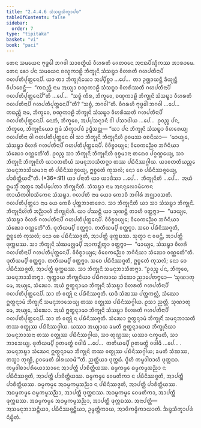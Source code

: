 ```yaml
---
title: "2.4.4.6 ᩈᩴᩈᨭ᩠ᨮᩈᩥᨠ᩠ᨡᩣᨸᨴ"
tableOfContents: false
sidebar:
  order: 7
type: "tipitaka"
basket: "vi"
book: "paci"
---
```



<DynamicBreadcrumb />

<Division number="955" book="paci">

<Paragraph number="2934" book="paci">
ᨲᩮᨶ ᩈᨾᨿᩮᨶ ᨻᩩᨴ᩠ᨵᩮᩤ ᨽᨣᩅᩤ ᩈᩣᩅᨲ᩠ᨳᩥᨿᩴ ᩅᩥᩉᩁᨲᩥ ᨩᩮᨲᩅᨶᩮ ᩋᨶᩣᨳᨸᩥᨱ᩠ᨯᩥᨠᩔ ᩋᩣᩁᩣᨾᩮ. ᨲᩮᨶ ᨡᩮᩣ ᨸᨶ ᩈᨾᨿᩮᨶ ᨧᨱ᩠ᨯᨠᩣᩊᩦ ᨽᩥᨠ᩠ᨡᩩᨶᩦ ᩈᩴᩈᨭ᩠ᨮᩣ ᩅᩥᩉᩁᨲᩥ ᨣᩉᨸᨲᩥᨶᩣᨸᩥ ᨣᩉᨸᨲᩥᨸᩩᨲ᩠ᨲᩮᨶᨸᩥ.
</Paragraph>

<Paragraph number="2935" book="paci">
ᨿᩣ ᨲᩣ ᨽᩥᨠ᩠ᨡᩩᨶᩥᨿᩮᩣ ᩋᨸ᩠ᨸᩥᨧ᩠ᨨᩣ …ᨸᩮ…  ᨲᩣ ᩏᨩ᩠ᨫᩣᨿᨶ᩠ᨲᩥ ᨡᩥᨿ᩠ᨿᨶ᩠ᨲᩥ ᩅᩥᨸᩣᨧᩮᨶ᩠ᨲᩥ—  “ᨠᨳᨬ᩠ᩉᩥ ᨶᩣᨾ ᩋᨿ᩠ᨿᩣ ᨧᨱ᩠ᨯᨠᩣᩊᩦ ᩈᩴᩈᨭ᩠ᨮᩣ ᩅᩥᩉᩁᩥᩔᨲᩥ ᨣᩉᨸᨲᩥᨶᩣᨸᩥ ᨣᩉᨸᨲᩥᨸᩩᨲ᩠ᨲᩮᨶᨸᩦ”ᨲᩥ …ᨸᩮ…  “ᩈᨧ᩠ᨧᩴ ᨠᩥᩁ, ᨽᩥᨠ᩠ᨡᩅᩮ, ᨧᨱ᩠ᨯᨠᩣᩊᩦ ᨽᩥᨠ᩠ᨡᩩᨶᩦ ᩈᩴᩈᨭ᩠ᨮᩣ ᩅᩥᩉᩁᨲᩥ ᨣᩉᨸᨲᩥᨶᩣᨸᩥ ᨣᩉᨸᨲᩥᨸᩩᨲ᩠ᨲᩮᨶᨸᩦ”ᨲᩥ? “ᩈᨧ᩠ᨧᩴ, ᨽᨣᩅᩤ”ᨲᩥ. ᩅᩥᨣᩁᩉᩥ ᨻᩩᨴ᩠ᨵᩮᩤ ᨽᨣᩅᩤ …ᨸᩮ…  ᨠᨳᨬ᩠ᩉᩥ ᨶᩣᨾ, ᨽᩥᨠ᩠ᨡᩅᩮ, ᨧᨱ᩠ᨯᨠᩣᩊᩦ ᨽᩥᨠ᩠ᨡᩩᨶᩦ ᩈᩴᩈᨭ᩠ᨮᩣ ᩅᩥᩉᩁᩥᩔᨲᩥ ᨣᩉᨸᨲᩥᨶᩣᨸᩥ ᨣᩉᨸᨲᩥᨸᩩᨲ᩠ᨲᩮᨶᨸᩥ. ᨶᩮᨲᩴ, ᨽᩥᨠ᩠ᨡᩅᩮ, ᩋᨸ᩠ᨸᩈᨶ᩠ᨶᩣᨶᩴ ᩅᩤ ᨸᩈᩣᨴᩤᨿ …ᨸᩮ…  ᩑᩅᨬ᩠ᨧ ᨸᨶ, ᨽᩥᨠ᩠ᨡᩅᩮ, ᨽᩥᨠ᩠ᨡᩩᨶᩥᨿᩮᩣ ᩍᨾᩴ ᩈᩥᨠ᩠ᨡᩣᨸᨴᩴ ᩏᨴ᩠ᨴᩥᩈᨶ᩠ᨲᩩ—
</Paragraph>

</Division>
<Division number="956" book="paci">

<Paragraph number="2936" book="paci">
<Emphasis>“ᨿᩣ ᨸᨶ ᨽᩥᨠ᩠ᨡᩩᨶᩦ ᩈᩴᩈᨭ᩠ᨮᩣ ᩅᩥᩉᩁᩮᨿ᩠ᨿ ᨣᩉᨸᨲᩥᨶᩣ ᩅᩤ ᨣᩉᨸᨲᩥᨸᩩᨲ᩠ᨲᩮᨶ ᩅᩤ ᩈᩣ ᨽᩥᨠ᩠ᨡᩩᨶᩦ ᨽᩥᨠ᩠ᨡᩩᨶᩦᩉᩥ ᩑᩅᨾᩔ ᩅᨧᨶᩦᨿᩣ—  ‘ᨾᩣᨿ᩠ᨿᩮ, ᩈᩴᩈᨭ᩠ᨮᩣ ᩅᩥᩉᩁᩥ ᨣᩉᨸᨲᩥᨶᩣᨸᩥ ᨣᩉᨸᨲᩥᨸᩩᨲ᩠ᨲᩮᨶᨸᩥ. ᩅᩥᩅᩥᨧ᩠ᨧᩣᨿ᩠ᨿᩮ; ᩅᩥᩅᩮᨠᨬ᩠ᨬᩮᩅ ᨽᨣᩥᨶᩥᨿᩣ ᩈᩴᨥᩮᩣ ᩅᨱ᩠ᨱᩮᨲᩦ’ᨲᩥ. ᩑᩅᨬ᩠ᨧ ᩈᩣ ᨽᩥᨠ᩠ᨡᩩᨶᩦ ᨽᩥᨠ᩠ᨡᩩᨶᩦᩉᩥ ᩅᩩᨧ᩠ᨧᨾᩣᨶᩣ ᨲᨳᩮᩅ ᨸᨣ᩠ᨣᨱ᩠ᩉᩮᨿ᩠ᨿ, ᩈᩣ ᨽᩥᨠ᩠ᨡᩩᨶᩦ ᨽᩥᨠ᩠ᨡᩩᨶᩦᩉᩥ ᨿᩣᩅᨲᨲᩥᨿᩴ ᩈᨾᨶᩩᨽᩣᩈᩥᨲᨻ᩠ᨻᩣ ᨲᩔ ᨸᨭᩥᨶᩥᩔᨣ᩠ᨣᩤᨿ. ᨿᩣᩅᨲᨲᩥᨿᨬ᩠ᨧᩮ ᩈᨾᨶᩩᨽᩣᩈᩦᨿᨾᩣᨶᩣ ᨲᩴ ᨸᨭᩥᨶᩥᩔᨩ᩠ᨩᩮᨿ᩠ᨿ, ᩍᨧ᩠ᨧᩮᨲᩴ ᨠᩩᩈᩃᩴ; ᨶᩮᩣ ᨧᩮ ᨸᨭᩥᨶᩥᩔᨩ᩠ᨩᩮᨿ᩠ᨿ, ᨸᩣᨧᩥᨲ᩠ᨲᩥᨿᨶ᩺”</Emphasis>ᨲᩥ. (*36*:<Emphasis>91</Emphasis>)
</Paragraph>

</Division>
<Division number="957" book="paci">

<Paragraph number="2937" book="paci">
<Emphasis>ᨿᩣ ᨸᨶᩣ</Emphasis>ᨲᩥ ᨿᩣ ᨿᩣᨴᩥᩈᩣ …ᨸᩮ…  <Emphasis>ᨽᩥᨠ᩠ᨡᩩᨶᩦ</Emphasis>ᨲᩥ …ᨸᩮ…  ᩋᨿᩴ ᩍᨾᩈ᩠ᨾᩥᩴ ᩋᨲ᩠ᨳᩮ ᩋᨵᩥᨸ᩠ᨸᩮᨲᩣ ᨽᩥᨠ᩠ᨡᩩᨶᩦᨲᩥ.
</Paragraph>

<Paragraph number="2938" book="paci">
<Emphasis>ᩈᩴᩈᨭ᩠ᨮᩣ</Emphasis> ᨶᩣᨾ ᩋᨶᨶᩩᩃᩮᩣᨾᩥᨠᩮᨶ ᨠᩣᨿᩥᨠᩅᩤᨧᩈᩥᨠᩮᨶ ᩈᩴᩈᨭ᩠ᨮᩣ.
</Paragraph>

<Paragraph number="2939" book="paci">
<Emphasis>ᨣᩉᨸᨲᩥ</Emphasis> ᨶᩣᨾ ᨿᩮᩣ ᨠᩮᩣᨧᩥ ᩋᨣᩤᩁᩴ ᩋᨩ᩠ᨫᩣᩅᩈᨲᩥ.
</Paragraph>

<Paragraph number="2940" book="paci">
<Emphasis>ᨣᩉᨸᨲᩥᨸᩩᨲ᩠ᨲᩮᩣ</Emphasis> ᨶᩣᨾ ᨿᩮ ᨠᩮᨧᩥ ᨸᩩᨲ᩠ᨲᨽᩣᨲᩁᩮᩣ.
</Paragraph>

<Paragraph number="2941" book="paci">
<Emphasis>ᩈᩣ ᨽᩥᨠ᩠ᨡᩩᨶᩦ</Emphasis>ᨲᩥ ᨿᩣ ᩈᩣ ᩈᩴᩈᨭ᩠ᨮᩣ ᨽᩥᨠ᩠ᨡᩩᨶᩦ.
</Paragraph>

<Paragraph number="2942" book="paci">
<Emphasis>ᨽᩥᨠ᩠ᨡᩩᨶᩦᩉᩦ</Emphasis>ᨲᩥ ᩋᨬ᩠ᨬᩣᩉᩥ ᨽᩥᨠ᩠ᨡᩩᨶᩦᩉᩥ. ᨿᩣ ᨸᩔᨶ᩠ᨲᩥ ᨿᩣ ᩈᩩᨱᨶ᩠ᨲᩥ ᨲᩣᩉᩥ ᩅᨲ᩠ᨲᨻ᩠ᨻᩣ—  “ᨾᩣᨿ᩠ᨿᩮ, ᩈᩴᩈᨭ᩠ᨮᩣ ᩅᩥᩉᩁᩥ ᨣᩉᨸᨲᩥᨶᩣᨸᩥ ᨣᩉᨸᨲᩥᨸᩩᨲ᩠ᨲᩮᨶᨸᩥ. ᩅᩥᩅᩥᨧ᩠ᨧᩣᨿ᩠ᨿᩮ; ᩅᩥᩅᩮᨠᨬ᩠ᨬᩮᩅ ᨽᨣᩥᨶᩥᨿᩣ ᩈᩴᨥᩮᩣ ᩅᨱ᩠ᨱᩮᨲᩦ”ᨲᩥ. ᨴᩩᨲᩥᨿᨾ᩠ᨸᩥ ᩅᨲ᩠ᨲᨻ᩠ᨻᩣ. ᨲᨲᩥᨿᨾ᩠ᨸᩥ ᩅᨲ᩠ᨲᨻ᩠ᨻᩣ. ᩈᨧᩮ ᨸᨭᩥᨶᩥᩔᨩ᩠ᨩᨲᩥ, ᩍᨧ᩠ᨧᩮᨲᩴ ᨠᩩᩈᩃᩴ; ᨶᩮᩣ ᨧᩮ ᨸᨭᩥᨶᩥᩔᨩ᩠ᨩᨲᩥ, ᩋᩣᨸᨲ᩠ᨲᩥ ᨴᩩᨠ᩠ᨠᨭᩔ. ᩈᩩᨲ᩠ᩅᩣ ᨶ ᩅᨴᨶ᩠ᨲᩥ, ᩋᩣᨸᨲ᩠ᨲᩥ ᨴᩩᨠ᩠ᨠᨭᩔ. ᩈᩣ ᨽᩥᨠ᩠ᨡᩩᨶᩦ ᩈᩴᨥᨾᨩ᩠ᨫᨾ᩠ᨸᩥ ᩋᩣᨠᨯ᩠ᨰᩥᨲ᩠ᩅᩣ ᩅᨲ᩠ᨲᨻ᩠ᨻᩣ—  “ᨾᩣᨿ᩠ᨿᩮ, ᩈᩴᩈᨭ᩠ᨮᩣ ᩅᩥᩉᩁᩥ ᨣᩉᨸᨲᩥᨶᩣᨸᩥ ᨣᩉᨸᨲᩥᨸᩩᨲ᩠ᨲᩮᨶᨸᩥ. ᩅᩥᩅᩥᨧ᩠ᨧᩣᨿ᩠ᨿᩮ; ᩅᩥᩅᩮᨠᨬ᩠ᨬᩮᩅ ᨽᨣᩥᨶᩥᨿᩣ ᩈᩴᨥᩮᩣ ᩅᨱ᩠ᨱᩮᨲᩦ”ᨲᩥ. ᨴᩩᨲᩥᨿᨾ᩠ᨸᩥ ᩅᨲ᩠ᨲᨻ᩠ᨻᩣ. ᨲᨲᩥᨿᨾ᩠ᨸᩥ ᩅᨲ᩠ᨲᨻ᩠ᨻᩣ. ᩈᨧᩮ ᨸᨭᩥᨶᩥᩔᨩ᩠ᨩᨲᩥ, ᩍᨧ᩠ᨧᩮᨲᩴ ᨠᩩᩈᩃᩴ; ᨶᩮᩣ ᨧᩮ ᨸᨭᩥᨶᩥᩔᨩ᩠ᨩᨲᩥ, ᩋᩣᨸᨲ᩠ᨲᩥ ᨴᩩᨠ᩠ᨠᨭᩔ. ᩈᩣ ᨽᩥᨠ᩠ᨡᩩᨶᩦ ᩈᨾᨶᩩᨽᩣᩈᩥᨲᨻ᩠ᨻᩣ. “ᩑᩅᨬ᩠ᨧ ᨸᨶ, ᨽᩥᨠ᩠ᨡᩅᩮ, ᩈᨾᨶᩩᨽᩣᩈᩥᨲᨻ᩠ᨻᩣ. ᨻ᩠ᨿᨲ᩠ᨲᩣᨿ ᨽᩥᨠ᩠ᨡᩩᨶᩥᨿᩣ ᨸᨭᩥᨻᩃᩣᨿ ᩈᩴᨥᩮᩣ ᨬᩣᨸᩮᨲᨻ᩠ᨻᩮᩣ—
</Paragraph>

</Division>
<Division number="958" book="paci">

<Paragraph number="2943" book="paci">
‘ᩈᩩᨱᩣᨲᩩ ᨾᩮ, ᩋᨿ᩠ᨿᩮ, ᩈᩴᨥᩮᩣ. ᩋᨿᩴ ᩍᨲ᩠ᨳᨶ᩠ᨶᩣᨾᩣ ᨽᩥᨠ᩠ᨡᩩᨶᩦ ᩈᩴᩈᨭ᩠ᨮᩣ ᩅᩥᩉᩁᨲᩥ ᨣᩉᨸᨲᩥᨶᩣᨸᩥ ᨣᩉᨸᨲᩥᨸᩩᨲ᩠ᨲᩮᨶᨸᩥ. ᩈᩣ ᨲᩴ ᩅᨲ᩠ᨳᩩᩴ ᨶ ᨸᨭᩥᨶᩥᩔᨩ᩠ᨩᨲᩥ. ᨿᨴᩥ ᩈᩴᨥᩔ ᨸᨲ᩠ᨲᨠᩃᩖᩴ, ᩈᩴᨥᩮᩣ ᩍᨲ᩠ᨳᨶ᩠ᨶᩣᨾᩴ ᨽᩥᨠ᩠ᨡᩩᨶᩥᩴ ᩈᨾᨶᩩᨽᩣᩈᩮᨿ᩠ᨿ ᨲᩔ ᩅᨲ᩠ᨳᩩᩔ ᨸᨭᩥᨶᩥᩔᨣ᩠ᨣᩤᨿ. ᩑᩈᩣ ᨬᨲ᩠ᨲᩥ.
</Paragraph>

<Paragraph number="2944" book="paci">
ᩈᩩᨱᩣᨲᩩ ᨾᩮ, ᩋᨿ᩠ᨿᩮ, ᩈᩴᨥᩮᩣ. ᩋᨿᩴ ᩍᨲ᩠ᨳᨶ᩠ᨶᩣᨾᩣ ᨽᩥᨠ᩠ᨡᩩᨶᩦ ᩈᩴᩈᨭ᩠ᨮᩣ ᩅᩥᩉᩁᨲᩥ ᨣᩉᨸᨲᩥᨶᩣᨸᩥ ᨣᩉᨸᨲᩥᨸᩩᨲ᩠ᨲᩮᨶᨸᩥ. ᩈᩣ ᨲᩴ ᩅᨲ᩠ᨳᩩᩴ ᨶ ᨸᨭᩥᨶᩥᩔᨩ᩠ᨩᨲᩥ. ᩈᩴᨥᩮᩣ ᩍᨲ᩠ᨳᨶ᩠ᨶᩣᨾᩴ ᨽᩥᨠ᩠ᨡᩩᨶᩥᩴ ᩈᨾᨶᩩᨽᩣᩈᨲᩥ ᨲᩔ ᩅᨲ᩠ᨳᩩᩔ ᨸᨭᩥᨶᩥᩔᨣ᩠ᨣᩤᨿ. ᨿᩔᩣ ᩋᨿ᩠ᨿᩣᨿ ᨡᨾᨲᩥ ᩍᨲ᩠ᨳᨶ᩠ᨶᩣᨾᩣᨿ ᨽᩥᨠ᩠ᨡᩩᨶᩥᨿᩣ ᩈᨾᨶᩩᨽᩣᩈᨶᩣ ᨲᩔ ᩅᨲ᩠ᨳᩩᩔ ᨸᨭᩥᨶᩥᩔᨣ᩠ᨣᩤᨿ, ᩈᩣ ᨲᩩᨱ᩠ᩉᩔ; ᨿᩔᩣ ᨶᨠ᩠ᨡᨾᨲᩥ, ᩈᩣ ᨽᩣᩈᩮᨿ᩠ᨿ.
</Paragraph>

<Paragraph number="2945" book="paci">
ᨴᩩᨲᩥᨿᨾ᩠ᨸᩥ ᩑᨲᨾᨲ᩠ᨳᩴ ᩅᨴᩤᨾᩥ …ᨸᩮ…  ᨲᨲᩥᨿᨾ᩠ᨸᩥ ᩑᨲᨾᨲ᩠ᨳᩴ ᩅᨴᩤᨾᩥ …ᨸᩮ… .
</Paragraph>

<Paragraph number="2946" book="paci">
ᩈᨾᨶᩩᨽᨭ᩠ᨮᩣ ᩈᩴᨥᩮᨶ ᩍᨲ᩠ᨳᨶ᩠ᨶᩣᨾᩣ ᨽᩥᨠ᩠ᨡᩩᨶᩦ ᨲᩔ ᩅᨲ᩠ᨳᩩᩔ ᨸᨭᩥᨶᩥᩔᨣ᩠ᨣᩤᨿ; ᨡᨾᨲᩥ ᩈᩴᨥᩔ, ᨲᩈ᩠ᨾᩣ ᨲᩩᨱ᩠ᩉᩦ, ᩑᩅᨾᩮᨲᩴ ᨵᩤᩁᨿᩣᨾᩦ’”ᨲᩥ.
</Paragraph>

<Paragraph number="2947" book="paci">
ᨬᨲ᩠ᨲᩥᨿᩣ ᨴᩩᨠ᩠ᨠᨭᩴ. ᨴ᩠ᩅᩦᩉᩥ ᨠᨾ᩠ᨾᩅᩤᨧᩣᩉᩥ ᨴᩩᨠ᩠ᨠᨭᩣ. ᨠᨾ᩠ᨾᩅᩤᨧᩣᨸᩁᩥᨿᩮᩣᩈᩣᨶᩮ ᩋᩣᨸᨲ᩠ᨲᩥ ᨸᩣᨧᩥᨲ᩠ᨲᩥᨿᩔ.
</Paragraph>

</Division>
<Division number="959" book="paci">

<Paragraph number="2948" book="paci">
ᨵᨾ᩠ᨾᨠᨾ᩠ᨾᩮ ᨵᨾ᩠ᨾᨠᨾ᩠ᨾᩈᨬ᩠ᨬᩣ ᨶ ᨸᨭᩥᨶᩥᩔᨩ᩠ᨩᨲᩥ, ᩋᩣᨸᨲ᩠ᨲᩥ ᨸᩣᨧᩥᨲ᩠ᨲᩥᨿᩔ. ᨵᨾ᩠ᨾᨠᨾ᩠ᨾᩮ ᩅᩮᨾᨲᩥᨠᩣ ᨶ ᨸᨭᩥᨶᩥᩔᨩ᩠ᨩᨲᩥ, ᩋᩣᨸᨲ᩠ᨲᩥ ᨸᩣᨧᩥᨲ᩠ᨲᩥᨿᩔ. ᨵᨾ᩠ᨾᨠᨾ᩠ᨾᩮ ᩋᨵᨾ᩠ᨾᨠᨾ᩠ᨾᩈᨬ᩠ᨬᩣ ᨶ ᨸᨭᩥᨶᩥᩔᨩ᩠ᨩᨲᩥ, ᩋᩣᨸᨲ᩠ᨲᩥ ᨸᩣᨧᩥᨲ᩠ᨲᩥᨿᩔ.
</Paragraph>

<Paragraph number="2949" book="paci">
ᩋᨵᨾ᩠ᨾᨠᨾ᩠ᨾᩮ ᨵᨾ᩠ᨾᨠᨾ᩠ᨾᩈᨬ᩠ᨬᩣ, ᩋᩣᨸᨲ᩠ᨲᩥ ᨴᩩᨠ᩠ᨠᨭᩔ. ᩋᨵᨾ᩠ᨾᨠᨾ᩠ᨾᩮ ᩅᩮᨾᨲᩥᨠᩣ, ᩋᩣᨸᨲ᩠ᨲᩥ ᨴᩩᨠ᩠ᨠᨭᩔ. ᩋᨵᨾ᩠ᨾᨠᨾ᩠ᨾᩮ ᩋᨵᨾ᩠ᨾᨠᨾ᩠ᨾᩈᨬ᩠ᨬᩣ, ᩋᩣᨸᨲ᩠ᨲᩥ ᨴᩩᨠ᩠ᨠᨭᩔ.
</Paragraph>

</Division>
<Division number="960" book="paci">

<Paragraph number="2950" book="paci">
ᩋᨶᩣᨸᨲ᩠ᨲᩥ—  ᩋᩈᨾᨶᩩᨽᩣᩈᨶ᩠ᨲᩥᨿᩣ, ᨸᨭᩥᨶᩥᩔᨩ᩠ᨩᨶ᩠ᨲᩥᨿᩣ, ᩏᨾ᩠ᨾᨲ᩠ᨲᩥᨠᩣᨿ, ᩋᩣᨴᩥᨠᨾ᩠ᨾᩥᨠᩣᨿᩣᨲᩥ.

</Paragraph>
</Division>

<Paragraph number="2951" type="center" book="paci">
ᨨᨭ᩠ᨮᩈᩥᨠ᩠ᨡᩣᨸᨴᩴ ᨶᩥᨭ᩠ᨮᩥᨲᩴ.
</Paragraph>